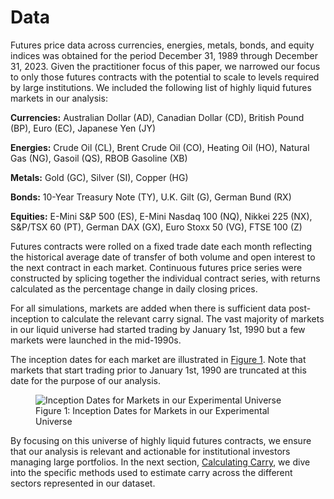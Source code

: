 
# Data

Futures price data across currencies, energies, metals, bonds, and equity indices was obtained for the period December 31, 1989 through December 31, 2023. Given the practitioner focus of this paper, we narrowed our focus to only those futures contracts with the potential to scale to levels required by large institutions. We included the following list of highly liquid futures markets in our analysis:

**Currencies:** Australian Dollar (AD), Canadian Dollar (CD), British Pound (BP), Euro (EC), Japanese Yen (JY)

**Energies:** Crude Oil (CL), Brent Crude Oil (CO), Heating Oil (HO), Natural Gas (NG), Gasoil (QS), RBOB Gasoline (XB)

**Metals:** Gold (GC), Silver (SI), Copper (HG)

**Bonds:** 10-Year Treasury Note (TY), U.K. Gilt (G), German Bund (RX)

**Equities:** E-Mini S&amp;P 500 (ES), E-Mini Nasdaq 100 (NQ), Nikkei 225 (NX), S&amp;P/TSX 60 (PT), German DAX (GX), Euro Stoxx 50 (VG), FTSE 100 (Z)

Futures contracts were rolled on a fixed trade date each month reflecting the historical average date of transfer of both volume and open interest to the next contract in each market. Continuous futures price series were constructed by splicing together the individual contract series, with returns calculated as the percentage change in daily closing prices.

<Callout>
For all simulations, markets are added when there is sufficient data post-inception to calculate the relevant carry signal. The vast majority of markets in our liquid universe had started trading by January 1st, 1990 but a few markets were launched in the mid-1990s.
</Callout>

The inception dates for each market are illustrated in [Figure 1](/experimental-design/data#fig:markets_inception). Note that markets that start trading prior to January 1st, 1990 are truncated at this date for the purpose of our analysis.

<figure id="fig:markets_inception">
  <img src="https://investresolve.com/wp-content/uploads/carry/images/markets_inception.png" alt="Inception Dates for Markets in our Experimental Universe" />
  <figcaption>Figure 1: Inception Dates for Markets in our Experimental Universe</figcaption>
</figure>

By focusing on this universe of highly liquid futures contracts, we ensure that our analysis is relevant and actionable for institutional investors managing large portfolios. In the next section, [Calculating Carry](/experimental-design/calculating-carry), we dive into the specific methods used to estimate carry across the different sectors represented in our dataset.